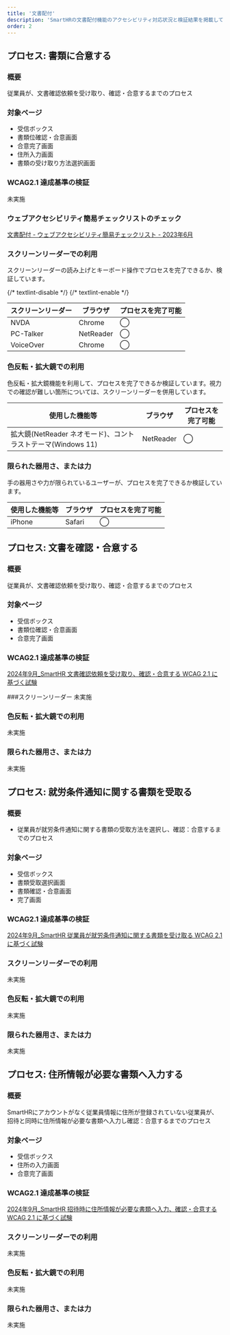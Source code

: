 ```yaml
---
title: '文書配付'
description: 'SmartHRの文書配付機能のアクセシビリティ対応状況と検証結果を掲載しています。'
order: 2
---
```


## プロセス: 書類に合意する
### 概要
従業員が、文書確認依頼を受け取り、確認・合意するまでのプロセス

### 対象ページ
* 受信ボックス
* 書類位確認・合意画面
* 合意完了画面
* 住所入力画面
* 書類の受け取り方法選択画面

### WCAG2.1 達成基準の検証
未実施

### ウェブアクセシビリティ簡易チェックリストのチェック
[文書配付 - ウェブアクセシビリティ簡易チェックリスト - 2023年6月](https://docs.google.com/spreadsheets/d/14vQ5sjPS0ZEWSl9Gdd66-iSMNaU6RauGxdMPOCtciu8/edit?usp=sharing)

### スクリーンリーダーでの利用
スクリーンリーダーの読み上げとキーボード操作でプロセスを完了できるか、検証しています。

<Table>
  <thead>
    <tr>
      <Th>スクリーンリーダー</Th>
      <Th>ブラウザ</Th>
      <Th>プロセスを完了可能</Th>
    </tr>
  </thead>
  <tbody>
    <tr>
      <td>
        NVDA
      </td>
      <td>
        Chrome
      </td>
      <td>
        ◯
      </td>
    </tr>
    <tr>
      {/* textlint-disable */}
      <td>
        PC-Talker
      </td>
      {/* textlint-enable */}
      <td>
        NetReader
      </td>
      <td>
        ◯
      </td>
    </tr>
    <tr>
      <td>
        VoiceOver
      </td>
      <td>
        Chrome
      </td>
      <td>
        ◯
      </td>
    </tr>
  </tbody>
</Table>

### 色反転・拡大鏡での利用
色反転・拡大鏡機能を利用して、プロセスを完了できるか検証しています。視力での確認が難しい箇所については、スクリーンリーダーを併用しています。

<Table>
  <thead>
    <tr>
      <Th>使用した機能等</Th>
      <Th>ブラウザ</Th>
      <Th>プロセスを完了可能</Th>
    </tr>
  </thead>
  <tbody>
    <tr>
      <td>
        拡大鏡(NetReader ネオモード)、コントラストテーマ(Windows 11)
      </td>
      <td>
        NetReader
      </td>
      <td>
        ◯
      </td>
    </tr>
  </tbody>
</Table>

### 限られた器用さ、または力
手の器用さや力が限られているユーザーが、プロセスを完了できるか検証しています。

<Table>
  <thead>
    <tr>
      <Th>使用した機能等</Th>
      <Th>ブラウザ</Th>
      <Th>プロセスを完了可能</Th>
    </tr>
  </thead>
  <tbody>
    <tr>
      <td>
        iPhone 
      </td>
      <td>
        Safari
      </td>
      <td>
        ◯
      </td>
    </tr>
  </tbody>
</Table>

## プロセス: 文書を確認・合意する
### 概要
従業員が、文書確認依頼を受け取り、確認・合意するまでのプロセス

### 対象ページ
* 受信ボックス
* 書類位確認・合意画面
* 合意完了画面

### WCAG2.1 達成基準の検証
[2024年9月_SmartHR 文書確認依頼を受け取り、確認・合意する  WCAG 2.1 に基づく試験 ](./202409-confirm/)

###スクリーンリーダー
未実施

### 色反転・拡大鏡での利用
未実施

### 限られた器用さ、または力
未実施


## プロセス: 就労条件通知に関する書類を受取る
### 概要
* 従業員が就労条件通知に関する書類の受取方法を選択し、確認：合意するまでのプロセス

### 対象ページ
* 受信ボックス
* 書類受取選択画面
* 書類確認・合意画面
* 完了画面

### WCAG2.1 達成基準の検証
[2024年9月_SmartHR 従業員が就労条件通知に関する書類を受け取る WCAG 2.1 に基づく試験](./202409-employment/)

### スクリーンリーダーでの利用
未実施

### 色反転・拡大鏡での利用
未実施

### 限られた器用さ、または力
未実施



## プロセス: 住所情報が必要な書類へ入力する
### 概要
SmartHRにアカウントがなく従業員情報に住所が登録されていない従業員が、招待と同時に住所情報が必要な書類へ入力し確認：合意するまでのプロセス

### 対象ページ
* 受信ボックス
* 住所の入力画面
* 合意完了画面

### WCAG2.1 達成基準の検証
[2024年9月_SmartHR 招待時に住所情報が必要な書類へ入力、確認・合意する WCAG 2.1 に基づく試験](./202409-address/)

### スクリーンリーダーでの利用
未実施

### 色反転・拡大鏡での利用
未実施

### 限られた器用さ、または力
未実施

